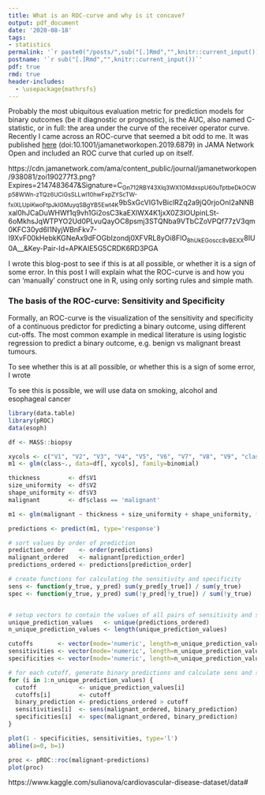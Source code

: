 ```yaml
---
title: What is an ROC-curve and why is it concave?
output: pdf_document
date: '2020-08-18'
tags:
- statistics 
permalink: '`r paste0("/posts/",sub("[.]Rmd","",knitr::current_input()),"/")`'
postname: '`r sub("[.]Rmd","",knitr::current_input())`'
pdf: true
rmd: true
header-includes:
  - \usepackage{mathrsfs}
---
```


Probably the most ubiquitous evaluation metric for prediction models for binary outcomes (be it diagnostic or prognostic), is the AUC, also named C-statistic, or in full: the area under the curve of the receiver operator curve.
Recently I came across an ROC-curve that seemed a bit odd to me. It was published [here](doi:10.1001/jamanetworkopen.2019.6879) (doi:10.1001/jamanetworkopen.2019.6879) in JAMA Network Open and included an ROC curve that curled up on itself. 

https://cdn.jamanetwork.com/ama/content_public/journal/jamanetworkopen/938081/zoi190277f3.png?Expires=2147483647&Signature=C~Gn712RBY43Xlq3WX1OMdxspU60uTptbeDkOCWp58WWn-zTQz6UCiGsSLLwI10hwFxpZYScTW-fxiXLUpiKwoFtpJkIGMuyqSBgYB5Ewt4K~9bSxGcVIG1vBiclRZq2a9jQ0rjoOnI2aNNBxal0hJCaDuWHWf1q9vh1Gi2osC3kaEXlWX4K1jxX0Z3lOUpinLSt-6oMkhsJqWTPYO2Ud0PLvuQayOC8psmj3STQNba9VTbCZoVPQf77zV3qm0KFC30yd6I1NyjWBnFkv7-I9XvF00kHebkKGNeAx9dFOGbIzondj0XFVRL8yOi8FlO~8hUkEGoscc8vBEXX~8IU0A__&Key-Pair-Id=APKAIE5G5CRDK6RD3PGA

I wrote this blog-post to see if this is at all possible, or whether it is a sign of some error.
In this post I will explain what the ROC-curve is and how you can 'manually' construct one in R, using only sorting rules and simple math.

### The basis of the ROC-curve: Sensitivity and Specificity

Formally, an ROC-curve is the visualization of the sensitivity and specificity of a continuous predictor for predicting a binary outcome, using different cut-offs.
The most common example in medical literature is using logistic regression to predict a binary outcome, e.g. benign vs malignant breast tumours.




To see whether this is at all possible, or whether this is a sign of some error, I wrote 

To see this is possible, we will use data on smoking, alcohol and esophageal cancer

```r
library(data.table)
library(pROC)
data(esoph)
```

```r
df <- MASS::biopsy
```

```r
xycols <- c("V1", "V2", "V3", "V4", "V5", "V6", "V7", "V8", "V9", "class")
m1 <- glm(class~., data=df[, xycols], family=binomial)

thickness        <- df$V1
size_uniformity  <- df$V2
shape_uniformity <- df$V3
malignant        <- df$class == 'malignant'

m1 <- glm(malignant ~ thickness + size_uniformity + shape_uniformity, family=binomial)

predictions <- predict(m1, type='response')
```

```r
# sort values by order of prediction
prediction_order    <- order(predictions)
malignant_ordered   <- malignant[prediction_order]
predictions_ordered <- predictions[prediction_order]

# create functions for calculating the sensitivity and specificity
sens <- function(y_true, y_pred) sum(y_pred[y_true]) / sum(y_true)
spec <- function(y_true, y_pred) sum(!y_pred[!y_true]) / sum(!y_true)


# setup vectors to contain the values of all pairs of sensitivity and specificity
unique_prediction_values   <- unique(predictions_ordered)
n_unique_prediction_values <- length(unique_prediction_values)

cutoffs       <- vector(mode='numeric', length=n_unique_prediction_values)
sensitivities <- vector(mode='numeric', length=n_unique_prediction_values)
specificities <- vector(mode='numeric', length=n_unique_prediction_values)

# for each cutoff, generate binary predictions and calculate sens and spec
for (i in 1:n_unique_prediction_values) {
  cutoff            <- unique_prediction_values[i]
  cutoffs[i]        <- cutoff
  binary_prediction <- predictions_ordered > cutoff
  sensitivities[i]  <- sens(malignant_ordered, binary_prediction)
  specificities[i]  <- spec(malignant_ordered, binary_prediction)
}

```

```r
plot(1 - specificities, sensitivities, type='l')
abline(a=0, b=1)
```

```r
proc <- pROC::roc(malignant~predictions)
plot(proc)
```






https://www.kaggle.com/sulianova/cardiovascular-disease-dataset/data#

